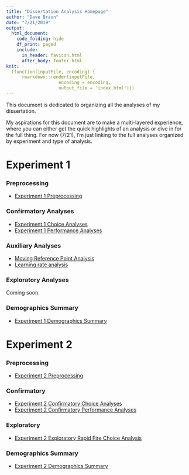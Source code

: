 ```yaml
---
title: "Dissertation Analysis Homepage"
author: "Dave Braun"
date: "7/21/2019"
output: 
  html_document:
    code_folding: hide
    df_print: paged
    include:
      in_header: favicon.html
      after_body: footer.html
knit:
  (function(inputFile, encoding) {
      rmarkdown::render(inputFile,
                    encoding = encoding,
                    output_file = 'index.html')})
---
```


This document is dedicated to organizing all the analyses of my dissertation.   

My aspirations for this document are to make a multi-layered experience, where you can either get the quick highlights of an analysis or dive in for the full thing. For now (7/21), I'm just linking to the full analyses organized by experiment and type of analysis.  

# Experiment 1
### Preprocessing  
* [Experiment 1 Preprocessing](https://davebraun.org/dissertation/experiments/analysis/exp1/scripts/preprocessing/)

### Confirmatory Analyses
* [Experiment 1 Choice Analyses](https://davebraun.org/dissertation/experiments/analysis/exp1/scripts/confirmatory/choice/)
* [Experiment 1 Performance Analyses](https://davebraun.org/dissertation/experiments/analysis/exp1/scripts/confirmatory/performance/)

### Auxiliary Analyses
* [Moving Reference Point Analysis](https://davebraun.org/dissertation/experiments/analysis/exp1/scripts/auxiliary/movingReference/)
* [Learning rate analysis](https://davebraun.org/dissertation/experiments/analysis/exp1/scripts/auxiliary/learning/)

### Exploratory Analyses
Coming soon.

### Demographics Summary
* [Experiment 1 Demographics Summary](https://davebraun.org/dissertation/experiments/analysis/exp1/scripts/demo/)

# Experiment 2
### Preprocessing
* [Experiment 2 Preprocessing](https://davebraun.org/dissertation/experiments/analysis/exp2/scripts/preprocessing/)

### Confirmatory  
* [Experiment 2 Confirmatory Choice Analyses](https://davebraun.org/dissertation/experiments/analysis/exp2/scripts/confirmatory/choice/)
* [Experiment 2 Confirmatory Performance Analyses](https://davebraun.org/dissertation/experiments/analysis/exp2/scripts/confirmatory/performance)

### Exploratory
* [Experiment 2 Exploratory Rapid Fire Choice Analysis](https://davebraun.org/dissertation/experiments/analysis/exp2/scripts/exploratory/rapidFire/)

### Demographics Summary
* [Experiment 2 Demographics Summary](https://davebraun.org/dissertation/experiments/analysis/exp2/scripts/demo/)



